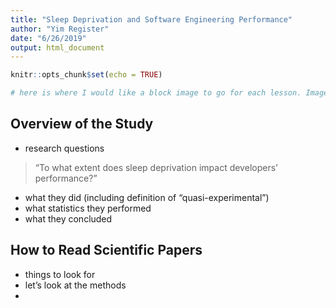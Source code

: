 ---
title: "Sleep Deprivation and Software Engineering Performance"
author: "Yim Register"
date: "6/26/2019"
output: html_document
---

```{r setup, include=FALSE}
knitr::opts_chunk$set(echo = TRUE)
```

```{r}
# here is where I would like a block image to go for each lesson. Imagery is important to engage the learner.

```



## Overview of the Study

- research questions

> "To what extent does sleep deprivation impact developers’ performance?"

- what they did (including definition of "quasi-experimental")
- what statistics they performed
- what they concluded

## How to Read Scientific Papers
- things to look for
- let's look at the methods
- 

## 

```{r}

```




```{r}

```


